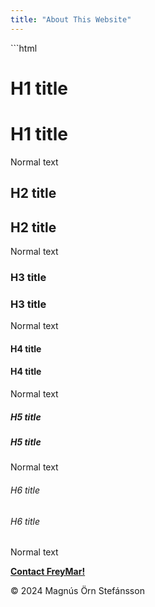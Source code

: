 ```yaml
---
title: "About This Website"
---
```

```html

<html lang="en">
    # H1 title
    <h1>H1 title</h1>
Normal text

    ## H2 title
    <h2>H2 title </h2>
Normal text

    ### H3 title
    <h3>H3 title </h3>
Normal text

    #### H4 title
    <h4>H4 title</h4>
Normal text

    ##### H5 title
    <h5>H5 title</h5>
Normal text    

    ###### H6 title
    <h6>H6 title</h6>
Normal text

<!-- Footer: -->

<head>
    <meta charset="UTF-8">
    <meta name="viewport" content="width=device-width, initial-scale=1.0">
    <link rel="stylesheet" href="Styles-FrMr.css">
    <title>My Website</title>
</head>

<body>
    <!-- Your website content goes here -->
    <footer>
        <p><a href="mailto:mostinn@gmail.com"><b>Contact FreyMar!</b></a></p>
        <p>© 2024 Magnús Örn Stefánsson</p>
    </footer>
</body>

</html>
